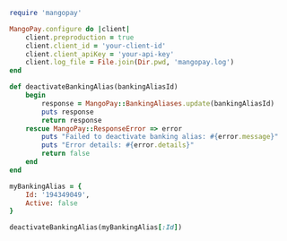   
```ruby Ruby  
require 'mangopay'

MangoPay.configure do |client|
    client.preproduction = true
    client.client_id = 'your-client-id'
    client.client_apiKey = 'your-api-key'
    client.log_file = File.join(Dir.pwd, 'mangopay.log')
end

def deactivateBankingAlias(bankingAliasId)
    begin
        response = MangoPay::BankingAliases.update(bankingAliasId)
        puts response
        return response
    rescue MangoPay::ResponseError => error
        puts "Failed to deactivate banking alias: #{error.message}"
        puts "Error details: #{error.details}"
        return false
    end
end

myBankingAlias = {
    Id: '194349049',
    Active: false
}

deactivateBankingAlias(myBankingAlias[:Id])  
```